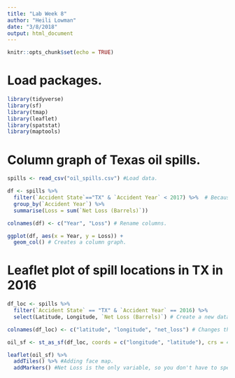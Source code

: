 ```yaml
---
title: "Lab Week 8"
author: "Heili Lowman"
date: "3/8/2018"
output: html_document
---
```


```r
knitr::opts_chunk$set(echo = TRUE)
```

# Load packages.

```r

library(tidyverse)
library(sf)
library(tmap)
library(leaflet)
library(spatstat)
library(maptools)

```

# Column graph of Texas oil spills.

```r

spills <- read_csv("oil_spills.csv") #Load data.

df <- spills %>% 
  filter(`Accident State`=="TX" & `Accident Year` < 2017) %>%  # Because the name has a space in it it must be bounded by the little backwards apostrophes. This chooses only Texan data before 2017.
  group_by(`Accident Year`) %>% 
  summarise(Loss = sum(`Net Loss (Barrels)`))

colnames(df) <- c("Year", "Loss") # Rename columns.  

ggplot(df, aes(x = Year, y = Loss)) +
  geom_col() # Creates a column graph.

```

# Leaflet plot of spill locations in TX in 2016

```r

df_loc <- spills %>% 
  filter(`Accident State` == "TX" & `Accident Year` == 2016) %>% 
  select(Latitude, Longitude, `Net Loss (Barrels)`) # Create a new dataframe filtering 2016 Texas data and keep only lat, long, and loss columns.

colnames(df_loc) <- c("latitude", "longitude", "net_loss") # Changes the column names.

oil_sf <- st_as_sf(df_loc, coords = c("longitude", "latitude"), crs = 4326) # Convert data frame information into shape data. Remember to always list longitude first, otherwise your map will appear flipped by 90 degrees.

leaflet(oil_sf) %>% 
  addTiles() %>% #Adding face map.
  addMarkers() #Net Loss is the only variable, so you don't have to specify.
  

```

